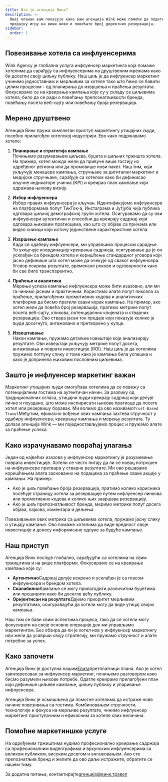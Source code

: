 ```yaml
---
title: Шта је агенција Винк?
description: >-
  Овај чланак вам показује како вам агенција Wink може помоћи да подигнете своју
  продајну игру на виши ниво и повећате број директних резервација.
sidebar:
  order: 1
---
```


## Повезивање хотела са инфлуенсерима

Wink Agency је глобална услуга инфлуенсер маркетинга која помаже хотелима да сарађују са инфлуенсерима на друштвеним мрежама како би досегли своју циљну публику. Наш циљ је да инфлуенсер маркетинг учинимо једноставним и мерљивим за хотеле тако што ћемо се бавити целим процесом - од планирања до извршења и праћења резултата. Фокусирамо се на креирање кампања које су у складу са циљевима хотела, било да се ради о повећању препознатљивости бренда, повећању посета веб-сајту или повећању броја резервација.

## Мерено друштвено

Агенција Винк пружа комплетан приступ маркетингу утицајних људи, посебно прилагођен хотелској индустрији. Ево како подржавамо хотеле:

1. **Планирање и стратегија кампање**\
   Почињемо разумевањем циљева, буџета и циљних тржишта хотела. На пример, хотел можда жели да привуче више гостију из одређеног региона или да промовише нови пакет. Наш тим, који укључује менаџере кампања, стручњаке за дигитални маркетинг и медијске стручњаке, сарађује са хотелом како би дефинисао кључне индикаторе учинка (KPI) и креирао план кампање који одражава њихову визију.

2. **Избор инфлуенсера**\
   Избор правих инфлуенсера је кључан. Идентификујемо инфлуенсере на платформама попут ТикТок-а, Инстаграма и Јутјуба чија публика одговара циљној демографској групи хотела. Осигуравамо да су ови инфлуенсери аутентични и способни да креирају садржај који одговара њиховим пратиоцима, као што су објаве са причама или видео снимци који истичу јединствене карактеристике хотела.

3. **Извршење кампање**\
   Када се одаберу инфлуенсери, ми управљамо процесом сарадње. То укључује координацију креирања садржаја, осигуравање да је он усклађен са брендом хотела и коришћење стандардног уговора који јасно дефинише шта хотел може да очекује од сваког инфлуенсера. Уговор покрива резултате, временске рокове и одговорности како би све било транспарентно.

4. **Праћење и аналитика**\
   Мерење успеха кампање инфлуенсера може бити изазовно, али ми га чинимо јасним и практичним. Користимо алате попут пиксела за праћење, прилагођених промотивних кодова и аналитичких платформи да бисмо пратили сваки корак кампање. На пример, ако хотел жели да повећа број резервација, пратимо метрике попут посета веб-сајту, кликова, потенцијалних клијената и стварних резервација. Ово ствара јасан ток продаје који показује колико је људи досегнуто, ангажовано и претворено у купце.

5. **Извештавање**\
   Након кампање, пружамо детаљне извештаје који анализирају резултате. Ови извештаји укључују метрике попут досега, ангажовања и поврата инвестиције (ROI). Наш циљ је да хотелима пружимо потпуну слику о томе како је кампања била успешна и како је допринела њиховим пословним циљевима.

## Зашто је инфлуенсер маркетинг важан

Маркетинг утицајних људи омогућава хотелима да се повежу са потенцијалним гостима на аутентичан начин. За разлику од традиционалних огласа, утицајни људи креирају садржај који делује лично и поуздано, што може инспирисати њихове пратиоце да посете хотел или резервишу боравак. Ми волимо да ово називамо`Trust-Based Travel`Међутим, ефикасно вођење ових кампања захтева стручност у одабиру инфлуенсера, креирању кампања и мерењу резултата. Ту долази агенција Wink — ми поједностављујемо процес и пружамо алате за праћење успеха.

## Како израчунавамо повраћај улагања

Један од највећих изазова у инфлуенсер маркетингу је разумевање поврата инвестиције. Хотели се често питају да ли се новац потрошен на инфлуенсере претвара у стварне резултате. Ми ово решавамо коришћењем алата заснованих на подацима за праћење сваке акције у кампањи. На пример:

* Ако је циљ повећање броја резервација, пратимо колико корисника посећује страницу хотела за резервације путем инфлуенсер линкова или промотивних кодова и колико њих завршава резервацију.
* Ако је циљ препознатљивост бренда, меримо метрике попут досега објава, лајкова, коментара и дељења.

Повезивањем ових метрика са циљевима хотела, пружамо јасну слику о утицају кампање. Ово помаже хотелима да виде вредност своје инвестиције и донесу информисане одлуке за будуће кампање.

## Наш приступ

Агенција Винк послује глобално, сарађујући са хотелима на свим тржиштима и на више платформи. Фокусирамо се на креирање кампања које су:

* **Аутентично**Садржај делује искрено и усклађен је са гласом инфлуенсера и брендом хотела.
* **Скалабилно**Кампање се могу прилагодити различитим буџетима или проширити како би досегле већу публику.
* **Оријентисан на резултате**Дајемо приоритет мерљивим резултатима, осигуравајући да хотели могу да виде утицај својих кампања.

Наш тим се бави свим аспектима процеса, тако да се хотели могу фокусирати на своје основне операције док ми управљамо маркетингом. Без обзира да ли је хотел нов у инфлуенсер маркетингу или жели да усаврши своју стратегију, ми пружамо стручност и алате потребне за успех.

## Како започети

Агенција Винк је доступна нашим[Елита](/managed-social/what-is-managed-social/#subscription-tiers)претплатници плана.
Ако је хотел заинтересован за инфлуенсер маркетинг, почињемо разговором како бисмо разумели њихове потребе.
Одатле креирамо прилагођени план који дефинише циљеве кампање, циљну публику и упаривање инфлуенсера.

Агенција Винк је осмишљена да помогне хотелима да истраже нове начине повезивања са гостима. Комбиновањем стручности, технологије и фокуса на мерљиве резултате, чинимо инфлуенсер маркетинг приступачним и ефикасним за хотеле свих величина.

## Помоћне маркетиншке услуге

На одређеним тржиштима нудимо професионално креирање садржаја са професионалним видеографима и врхунским инфлуенсерима са великом публиком, високим досегом и ангажовањем. Ако сте препознатљив бренд и желите да ово даље истражите, обратите се нашем тиму.

За додатна питања, контактирајте[агенција@винк.травел](mailto://agency@wink.travel)

